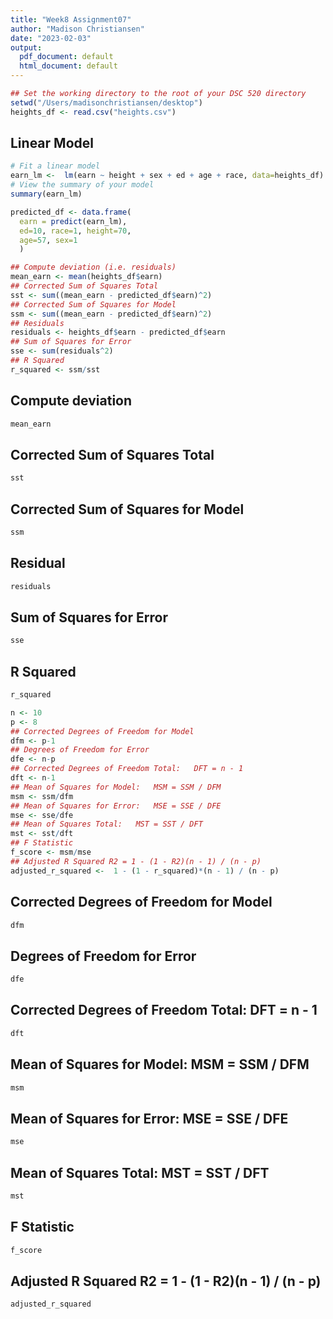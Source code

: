 ```yaml
---
title: "Week8 Assignment07"
author: "Madison Christiansen"
date: "2023-02-03"
output:
  pdf_document: default
  html_document: default
---
```

```r
## Set the working directory to the root of your DSC 520 directory
setwd("/Users/madisonchristiansen/desktop")
heights_df <- read.csv("heights.csv")
```

## Linear Model 
```r
# Fit a linear model
earn_lm <-  lm(earn ~ height + sex + ed + age + race, data=heights_df)
# View the summary of your model
summary(earn_lm)
```

```r
predicted_df <- data.frame(
  earn = predict(earn_lm),
  ed=10, race=1, height=70,
  age=57, sex=1
  )
```

```r
## Compute deviation (i.e. residuals)
mean_earn <- mean(heights_df$earn)
## Corrected Sum of Squares Total
sst <- sum((mean_earn - predicted_df$earn)^2)
## Corrected Sum of Squares for Model
ssm <- sum((mean_earn - predicted_df$earn)^2)
## Residuals
residuals <- heights_df$earn - predicted_df$earn
## Sum of Squares for Error
sse <- sum(residuals^2)
## R Squared
r_squared <- ssm/sst
```
## Compute deviation
```r
mean_earn
```
## Corrected Sum of Squares Total
```r
sst
```
## Corrected Sum of Squares for Model
```r
ssm
```
## Residual
```r
residuals
```
## Sum of Squares for Error
```r
sse
```
## R Squared
```r
r_squared
```

```r
n <- 10
p <- 8
## Corrected Degrees of Freedom for Model
dfm <- p-1
## Degrees of Freedom for Error
dfe <- n-p
## Corrected Degrees of Freedom Total:   DFT = n - 1
dft <- n-1
## Mean of Squares for Model:   MSM = SSM / DFM
msm <- ssm/dfm
## Mean of Squares for Error:   MSE = SSE / DFE
mse <- sse/dfe
## Mean of Squares Total:   MST = SST / DFT
mst <- sst/dft
## F Statistic
f_score <- msm/mse
## Adjusted R Squared R2 = 1 - (1 - R2)(n - 1) / (n - p)
adjusted_r_squared <-  1 - (1 - r_squared)*(n - 1) / (n - p)
```
## Corrected Degrees of Freedom for Model
```r
dfm 
```
## Degrees of Freedom for Error
```r
dfe
```
## Corrected Degrees of Freedom Total:   DFT = n - 1
```r
dft
```
## Mean of Squares for Model:   MSM = SSM / DFM
```r
msm 
```
## Mean of Squares for Error:   MSE = SSE / DFE
```r
mse
```
## Mean of Squares Total:   MST = SST / DFT
```r
mst
```
## F Statistic
```r
f_score
```
## Adjusted R Squared R2 = 1 - (1 - R2)(n - 1) / (n - p)
```r
adjusted_r_squared
```






















